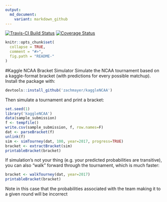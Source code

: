 ```yaml
---
output:
  md_document:
    variant: markdown_github
---
```


<!-- README.md is generated from README.Rmd. Please edit that file -->

[![Travis-CI Build Status](https://travis-ci.org/zachmayer/kaggleNCAA.png?branch=master)](https://travis-ci.org/zachmayer/kaggleNCAA)
[![Coverage Status](https://coveralls.io/repos/zachmayer/kaggleNCAA/badge.svg?branch=master)](https://coveralls.io/r/zachmayer/kaggleNCAA?branch=master)

```r
knitr::opts_chunk$set(
  collapse = TRUE,
  comment = "#>",
  fig.path = "README-"
)
```

#Kaggle NCAA Bracket Simulator
Simulate the NCAA tournament based on a kaggle-format bracket (with predictions for every possible matchup).  Install the package with:
```r
devtools::install_github('zachmayer/kaggleNCAA')
```
Then simulate a tournament and print a bracket:
```r
set.seed(1)
library('kaggleNCAA')
data(sample_submission)
f <- tempfile()
write.csv(sample_submission, f, row.names=F)
dat <- parseBracket(f)
unlink(f)
sim <- simTourney(dat, 100, year=2017, progress=TRUE)
bracket <- extractBracket(sim)
printableBracket(bracket)
```
If simulation's not your thing (e.g. your predicted probabilities are transitive), you can also "walk" forward through the tournament, which is much faster:
```r
bracket <- walkTourney(dat, year=2017)
printableBracket(bracket)
```
Note in this case that the probabilities associated with the team making it to a given round will be incorrect
